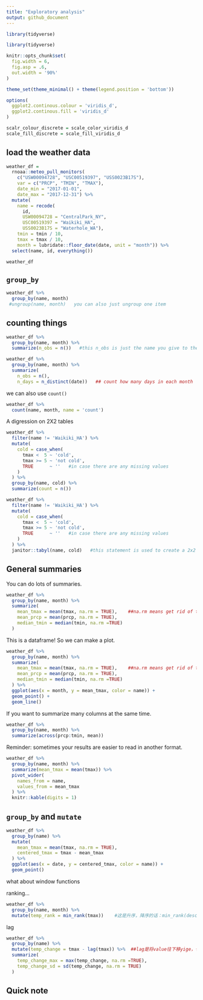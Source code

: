 ```yaml
---
title: "Exploratory analysis"
output: github_document
---
```


```r
library(tidyverse)
```


```r
library(tidyverse)

knitr::opts_chunk$set(
  fig.width = 6,
  fig.asp = .6,
  out.width = '90%'
)

theme_set(theme_minimal() + theme(legend.position = 'bottom'))

options(
  ggplot2.continous.colour = 'viridis_d',
  ggplot2.continous.fill = 'viridis_d'
)

scalr_colour_discrete = scale_color_viridis_d
scale_fill_discrete = scale_fill_viridis_d
```

## load the weather data

```r
weather_df =  
  rnoaa::meteo_pull_monitors(
    c("USW00094728", "USC00519397", "USS0023B17S"),
    var = c("PRCP", "TMIN", "TMAX"), 
    date_min = "2017-01-01",
    date_max = "2017-12-31") %>%
  mutate(
    name = recode(
      id, 
      USW00094728 = "CentralPark_NY", 
      USC00519397 = "Waikiki_HA",
      USS0023B17S = "Waterhole_WA"),
    tmin = tmin / 10,
    tmax = tmax / 10,
    month = lubridate::floor_date(date, unit = "month")) %>%
  select(name, id, everything())

weather_df
```

## `group_by`

```r
weather_df %>% 
  group_by(name, month)
 #ungroup(name, month)   you can also just ungroup one item
```

## counting things

```r
weather_df %>% 
  group_by(name, month) %>% 
  summarize(n_obs = n())   #this n_obs is just the name you give to the variable
```

```r
weather_df %>% 
  group_by(name, month) %>% 
  summarize(
    n_obs = n(),
    n_days = n_distinct(date))   ## count how many days in each month
```

we can also use `count()`

```r
weather_df %>% 
  count(name, month, name = 'count')
```

A digression on 2X2 tables

```r
weather_df %>% 
  filter(name != 'Waikiki_HA') %>% 
  mutate(
    cold = case_when(
      tmax <  5 ~ 'cold',
      tmax >= 5 ~ 'not cold',
      TRUE      ~ ''   #in case there are any missing values
    )
  ) %>% 
  group_by(name, cold) %>% 
  summarize(count = n())
```

```r
weather_df %>% 
  filter(name != 'Waikiki_HA') %>% 
  mutate(
    cold = case_when(
      tmax <  5 ~ 'cold',
      tmax >= 5 ~ 'not cold',
      TRUE      ~ ''   #in case there are any missing values
    )
  ) %>% 
  janitor::tabyl(name, cold)   #this statement is used to create a 2x2 table.
```

## General summaries

You can do lots of summaries.

```r
weather_df %>% 
  group_by(name, month) %>% 
  summarize(
    mean_tmax = mean(tmax, na.rm = TRUE),    ##na.rm means get rid of the missing values.
    mean_prcp = mean(prcp, na.rm = TRUE),
    median_tmin = median(tmin, na.rm =TRUE)
  )
```

This is a dataframe! So we can make a plot.

```r
weather_df %>% 
  group_by(name, month) %>% 
  summarize(
    mean_tmax = mean(tmax, na.rm = TRUE),    ##na.rm means get rid of the missing values.
    mean_prcp = mean(prcp, na.rm = TRUE),
    median_tmin = median(tmin, na.rm =TRUE)
  ) %>% 
  ggplot(aes(x = month, y = mean_tmax, color = name)) +
  geom_point() +
  geom_line()
```

If you want to summarize many columns at the same time.

```r
weather_df %>% 
  group_by(name, month) %>% 
  summarize(across(prcp:tmin, mean))
```

Reminder: sometimes your results are easier to read in another format.

```r
weather_df %>% 
  group_by(name, month) %>% 
  summarize(mean_tmax = mean(tmax)) %>% 
  pivot_wider(
    names_from = name,
    values_from = mean_tmax
  ) %>% 
  knitr::kable(digits = 1)
```

## `group_by` and `mutate`

```r
weather_df %>% 
  group_by(name) %>% 
  mutate(
    mean_tmax = mean(tmax, na.rm = TRUE),
    centered_tmax = tmax - mean_tmax
  ) %>% 
  ggplot(aes(x = date, y = centered_tmax, color = name)) +
  geom_point()
```

what about window functions

ranking...

```r
weather_df %>% 
  group_by(name, month) %>% 
  mutate(temp_rank = min_rank(tmax))    #这是升序，降序的话：min_rank(desc(tmax))
```

lag

```r
weather_df %>% 
  group_by(name) %>% 
  mutate(temp_change = tmax - lag(tmax)) %>%  ##lag是将value往下移yige，也可以写lag(max, 2)来移两个
  summarize(
    temp_change_max = max(temp_change, na.rm =TRUE),
    temp_change_sd = sd(temp_change, na.rm = TRUE)
  )
```

## Quick note









